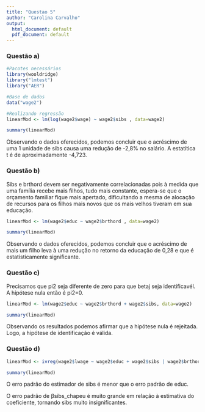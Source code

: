```yaml
---
title: "Questao 5"
author: "Carolina Carvalho"
output:
  html_document: default
  pdf_document: default
---
```

### Questão a)
```r
#Pacotes necessários
library(wooldridge)
library("lmtest")
library("AER")

#Base de dados 
data("wage2")

#Realizando regressão
linearMod <- lm(log(wage2$wage) ~ wage2$sibs , data=wage2)

summary(linearMod)
```
Observando o dados oferecidos, podemos concluir que o acréscimo de uma 1 unidade de sibs causa uma redução de -2,8% no salário.
A estatítica t é de aproximadamente -4,723.

### Questão b)

Sibs e brthord devem ser negativamente correlacionadas pois à medida que uma família recebe mais filhos, tudo mais constante, espera-se que o orçamento familiar fique mais apertado, dificultando a mesma de alocação de recursos para os filhos mais novos que os mais velhos tiveram em sua educação. 

```r
linearMod <- lm(wage2$educ ~ wage2$brthord , data=wage2)

summary(linearMod)
```

Observando o dados oferecidos, podemos concluir que o acréscimo de mais um filho leva à uma redução no retorno da educação de 0,28 e que é estatisticamente significante.

### Questão c)
Precisamos que pi2 seja diferente de zero para que betaj seja identificavél.
A hipótese nula então é pi2=0.
```r
linearMod <- lm(wage2$educ ~ wage2$brthord + wage2$sibs, data=wage2)

summary(linearMod)
```
Observando os resultados podemos afirmar que a hipótese nula é rejeitada. 
Logo, a hipótese de identificação é válida.

### Questão d)
```r
linearMod <- ivreg(wage2$lwage ~ wage2$educ + wage2$sibs | wage2$brthord + wage2$sibs , data=wage2)

summary(linearMod)
```
O erro padrão do estimador de sibs é menor que o erro padrão de educ.

O erro padrão de βsibs_chapeu é muito grande em relação à estimativa do coeficiente, tornando sibs muito insignificantes.




